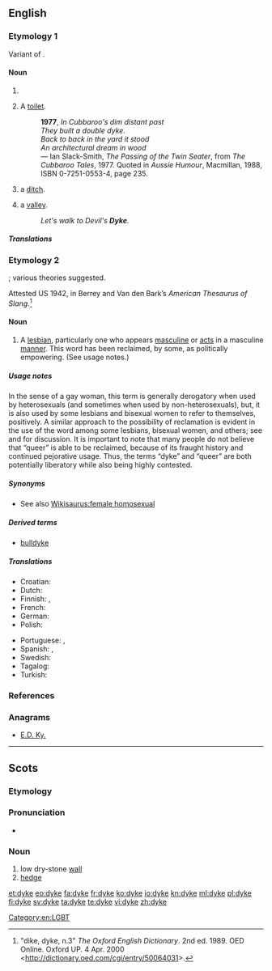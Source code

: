 {{also|dike}}
==English==
{{wikipedia}}

===Etymology 1===
Variant of {{term|dike}}.

====Noun====
{{en-noun}}

# {{alternative spelling of|dike}}
# {{Australia}} {{slang}} A [[toilet]].
#: '''1977''', ''In Cubbaroo's dim distant past <br> They built a double dyke. <br> Back to back in the yard it stood <br> An architectural dream in wood'' <br> &mdash; Ian Slack-Smith, ''The Passing of the Twin Seater'', from ''The Cubbaroo Tales'', 1977.  Quoted in ''Aussie Humour'', Macmillan, 1988, ISBN 0-7251-0553-4, page 235.
# {{British}} a [[ditch]].
# {{Sussex}} a [[valley]].
#: ''Let's walk to Devil's '''Dyke'''.''

=====Translations=====
{{trans-see|variant spelling of dike|dike}}

===Etymology 2===
{{wikipedia|Dyke (slang)}}
{{unk.}}; various theories suggested.

Attested US 1942, in Berrey and Van den Bark’s ''American Thesaurus of Slang''.<ref>"dike, dyke, n.3" ''The Oxford English Dictionary''. 2nd ed. 1989. OED Online. Oxford UP. 4 Apr. 2000 <http://dictionary.oed.com/cgi/entry/50064031>.</ref>

====Noun====
{{en-noun}}

# {{slang|pejorative}} A [[lesbian]], particularly one who appears [[masculine]] or [[act]]s in a masculine [[manner]]. This word has been reclaimed, by some, as politically empowering. (See usage notes.)

=====Usage notes=====
In the sense of a gay woman, this term is generally derogatory when used by heterosexuals (and sometimes when used by non-heterosexuals), but, it is also used by some lesbians and bisexual women to refer to themselves, positively.  A similar approach to the possibility of reclamation is evident in the use of the word {{term|queer}} among some lesbians, bisexual women, and others; see {{w|reclaimed word}} and {{w|reappropriation}} for discussion.  It is important to note that many people do not believe that “queer” is able to be reclaimed, because of its fraught history and continued pejorative usage.  Thus, the terms “dyke” and “queer” are both potentially liberatory while also being highly contested.

=====Synonyms=====
* See also [[Wikisaurus:female homosexual]]

=====Derived terms=====
* [[bulldyke]]

=====Translations=====
{{trans-top|lesbian}}
* Croatian: {{t+|hr|lezbijka|f}}
* Dutch: {{t+|nl|pot|f}}
* Finnish: {{t+|fi|lesbo}}, {{t|fi|lepakko}}
* French: {{t+|fr|gouine|f}}
* German: {{t|de|Lesbe|f}}
* Polish: {{t|pl|lesba|f}}
{{trans-mid}}
* Portuguese: {{t+|pt|sapatão|m}}, {{t+|pt|fufa|f}}
* Spanish: {{t+|es|tortillera|f}}, {{t+|es|bollo|f}}
* Swedish: {{t+|sv|flata|c}}
* Tagalog: {{t|tl|tibo|xs=Tagalog}}
* Turkish: {{t|tr|sevici}}
{{trans-bottom}}

===References===
<references/>

===Anagrams===
* [[E.D. Ky.#English|E.D. Ky.]]

[[Category:en:LGBT]]

----

==Scots==

===Etymology===
{{etyl|ang|sco}} {{term|dic|dīc|lang=ang}}

===Pronunciation===
* {{IPA|/dəik/|lang=sco}}

===Noun===
{{sco-noun}}

# low dry-stone [[wall]]
# [[hedge]]

[[et:dyke]]
[[eo:dyke]]
[[fa:dyke]]
[[fr:dyke]]
[[ko:dyke]]
[[io:dyke]]
[[kn:dyke]]
[[ml:dyke]]
[[pl:dyke]]
[[fi:dyke]]
[[sv:dyke]]
[[ta:dyke]]
[[te:dyke]]
[[vi:dyke]]
[[zh:dyke]]